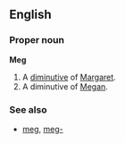 ==English==
===Proper noun===
'''Meg'''

#A [[diminutive]] of [[Margaret]].
#A diminutive of [[Megan]].


===See also===
*[[meg]], [[meg-]]